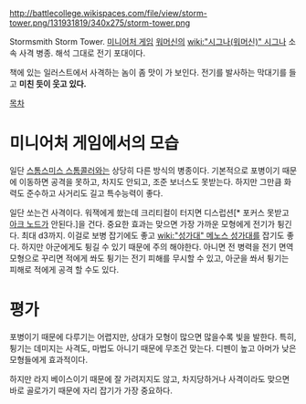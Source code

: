 http://battlecollege.wikispaces.com/file/view/storm-tower.png/131931819/340x275/storm-tower.png

Stormsmith Storm Tower. [[미니어처 게임]] [[워머신]]의 [[wiki:"시그나(워머신)" 시그나]] 소속 사격 병종. 해석 그대로 전기 포대이다.

책에 있는 일러스트에서 사격하는 놈이 좀 맛이 가 보인다. 전기를 발사하는 막대기를 들고 '''미친 듯이 웃고 있다.'''

[[목차]]
= 미니어처 게임에서의 모습 =
일단 [[스톰스미스 스톰콜러]]와는 상당히 다른 방식의 병종이다. 기본적으로 포병이기 때문에 이동하면 공격을 못하고, 차지도 안되고, 조준 보너스도 못받는다. 하지만 그만큼 화력도 준수하고 사거리도 길고 특수능력이 좋다.

일단 쏘는건 사격이다. 워잭에게 쐈는데 크리티컬이 터지면 디스럽션[* 포커스 못받고 [[아크 노드]]가 안된다.]을 건다. 중요한 효과는 맞으면 가장 가까운 모형에게 전기가 튕긴다. 최대 d3까지. 이걸로 보병 잡기에도 좋고 [[wiki:"성가대" 메노스 성가대]]를 잡기도 좋다. 하지만 아군에게도 튕길 수 있기 때문에 주의 해야한다. 아니면 전 병력을 전기 면역 모형으로 꾸리면 적에게 쏴도 튕기는 전기 피해를 무시할 수 있고, 아군을 쏴서 튕기는 피해로 적에게 공격 할 수도 있다.


= 평가 =
포병이기 때문에 다루기는 어렵지만, 상대가 모형이 많으면 많을수록 빛을 발한다. 특히, 튕기는 데미지는 사격도, 마법도 아니기 때문에 무조건 맞는다. 디펜이 높고 아머가 낮은 모형들에게 효과적이다.

하지만 라지 베이스이기 때문에 잘 가려지지도 않고, 차지당하거나 사격이라도 맞으면 바로 골로가기 때문에 자리 잡기가 가장 중요하다.
